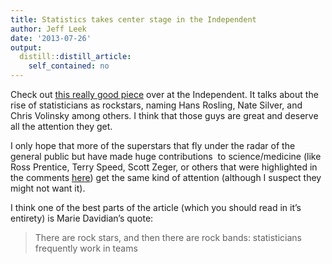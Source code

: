 ```yaml
---
title: Statistics takes center stage in the Independent
author: Jeff Leek
date: '2013-07-26'
output:
  distill::distill_article:
    self_contained: no
---
```


Check out [this really good piece](http://www.independent.co.uk/news/world/americas/heroes-of-zeroes-nate-silver-his-rivals-and-the-big-electoral-data-revolution-8734380.html) over at the Independent. It talks about the rise of statisticians as rockstars, naming Hans Rosling, Nate Silver, and Chris Volinsky among others. I think that those guys are great and deserve all the attention they get.

I only hope that more of the superstars that fly under the radar of the general public but have made huge contributions  to science/medicine (like Ross Prentice, Terry Speed, Scott Zeger, or others that were highlighted in the comments [here](http://simplystatistics.org/2013/07/17/name-5-statisticians-now-name-5-young-statisticians/)) get the same kind of attention (although I suspect they might not want it).

I think one of the best parts of the article (which you should read in it's entirety) is Marie Davidian's quote:

> There are rock stars, and then there are rock bands: statisticians frequently work in teams
